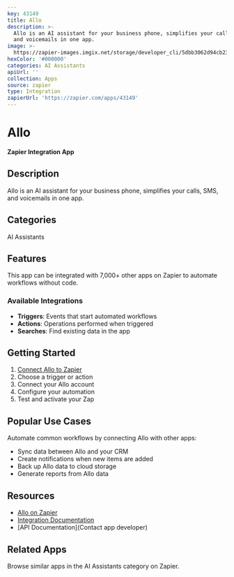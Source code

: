 ```yaml
---
key: 43149
title: Allo
description: >-
  Allo is an AI assistant for your business phone, simplifies your calls, SMS,
  and voicemails in one app.
image: >-
  https://zapier-images.imgix.net/storage/developer_cli/5dbb3062d94cb23ff3513b0d8d345f67.png?auto=format%2Ccompress&ixlib=python-3.0.0&q=50
hexColor: '#000000'
categories: AI Assistants
apiUrl: ''
collection: Apps
source: zapier
type: Integration
zapierUrl: 'https://zapier.com/apps/43149'
---
```

# Allo

**Zapier Integration App**

## Description

Allo is an AI assistant for your business phone, simplifies your calls, SMS, and voicemails in one app.

## Categories

AI Assistants

## Features

This app can be integrated with 7,000+ other apps on Zapier to automate workflows without code.

### Available Integrations

- **Triggers**: Events that start automated workflows
- **Actions**: Operations performed when triggered
- **Searches**: Find existing data in the app

## Getting Started

1. [Connect Allo to Zapier](https://zapier.com/apps/43149)
2. Choose a trigger or action
3. Connect your Allo account
4. Configure your automation
5. Test and activate your Zap

## Popular Use Cases

Automate common workflows by connecting Allo with other apps:

- Sync data between Allo and your CRM
- Create notifications when new items are added
- Back up Allo data to cloud storage
- Generate reports from Allo data

## Resources

- [Allo on Zapier](https://zapier.com/apps/43149)
- [Integration Documentation](https://zapier.com/apps/43149/integrations)
- [API Documentation](Contact app developer)

## Related Apps

Browse similar apps in the AI Assistants category on Zapier.
